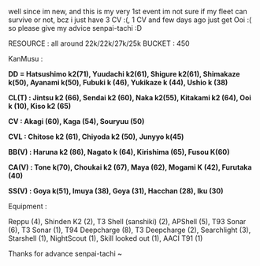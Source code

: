well since im new, and this is my very 1st event im not sure if my fleet can survive or not, bcz i just have 3 CV :(, 1 CV and few days ago just get Ooi :(
so please give my advice senpai-tachi :D

RESOURCE : all around 22k/22k/27k/25k
BUCKET : 450

KanMusu :

''' DD = Hatsushimo k2(71), Yuudachi k2(61), Shigure k2(61), Shimakaze k(50), Ayanami k(50), Fubuki k (46), Yukikaze k (44), Ushio k (38)'''

'''CL(T) : Jintsu k2 (66), Sendai k2 (60), Naka k2(55), Kitakami k2 (64), Ooi k (10), Kiso k2 (65)'''

'''CV : Akagi (60), Kaga (54), Souryuu (50)'''

'''CVL : Chitose k2 (61), Chiyoda k2 (50), Junyyo k(45)'''

'''BB(V) : Haruna k2 (86), Nagato k (64), Kirishima (65), Fusou K(60)'''

'''CA(V) : Tone k(70), Choukai k2 (67), Maya (62), Mogami K (42), Furutaka (40)'''

'''SS(V) : Goya k(51), Imuya (38), Goya (31), Hacchan (28), Iku (30)'''


Equipment :

Reppu (4), Shinden K2 (2), T3 Shell (sanshiki) (2), APShell (5), T93 Sonar (6), T3 Sonar (1), T94 Deepcharge (8), T3 Deepcharge (2), Searchlight (3), Starshell (1), NightScout (1), Skill looked out (1), AACI T91 (1)

Thanks for advance senpai-tachi ~<ac_metadata title="last check going for easy"> </ac_metadata>